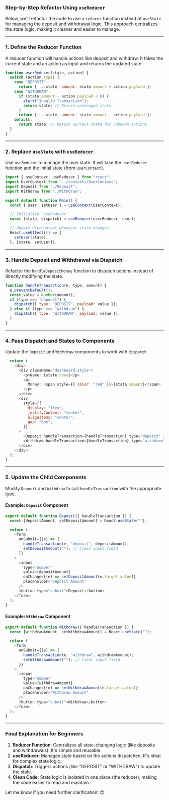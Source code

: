 ### Step-by-Step Refactor Using `useReducer`

Below, we'll refactor the code to use a `reducer` function instead of `useState` for managing the deposit and withdrawal logic. This approach centralizes the state logic, making it cleaner and easier to manage.

---

### 1. **Define the Reducer Function**

A reducer function will handle actions like deposit and withdraw. It takes the current state and an action as input and returns the updated state.

```javascript
function userReducer(state, action) {
  switch (action.type) {
    case "DEPOSIT":
      return { ...state, amount: state.amount + action.payload };
    case "WITHDRAW":
      if (state.amount - action.payload < 0) {
        alert("Invalid Transaction");
        return state; // Return unchanged state
      }
      return { ...state, amount: state.amount - action.payload };
    default:
      return state; // Return current state for unknown actions
  }
}
```

---

### 2. **Replace `useState` with `useReducer`**

Use `useReducer` to manage the user state. It will take the `userReducer` function and the initial state (from `UserContext`).

```javascript
import { useContext, useReducer } from "react";
import UserContext from "../contexts/UserContext";
import Deposit from "./Deposit";
import Withdraw from "./Withdraw";

export default function Main() {
  const { user, setUser } = useContext(UserContext);

  // Initialize `useReducer`
  const [state, dispatch] = useReducer(userReducer, user);

  // Update UserContext whenever state changes
  React.useEffect(() => {
    setUser(state);
  }, [state, setUser]);
```

---

### 3. **Handle Deposit and Withdrawal via Dispatch**

Refactor the `handleDepositMoney` function to dispatch actions instead of directly modifying the state.

```javascript
function handleTransaction(e, type, amount) {
  e.preventDefault();
  const value = Number(amount);
  if (type === "deposit") {
    dispatch({ type: "DEPOSIT", payload: value });
  } else if (type === "withdraw") {
    dispatch({ type: "WITHDRAW", payload: value });
  }
}
```

---

### 4. **Pass Dispatch and States to Components**

Update the `Deposit` and `Withdraw` components to work with `dispatch`.

```javascript
  return (
    <div>
      <div className="dashboard-style">
        <p>Name: {state.name}</p>
        <p>
          Money: <span style={{ color: "red" }}>{state.amount}</span>
        </p>
      </div>
      <div
        style={{
          display: "flex",
          justifyContent: "center",
          alignItems: "center",
          gap: "8px",
        }}
      >
        <Deposit handleTransaction={handleTransaction} type="deposit" />
        <Withdraw handleTransaction={handleTransaction} type="withdraw" />
      </div>
    </div>
  );
}
```

---

### 5. **Update the Child Components**

Modify `Deposit` and `Withdraw` to call `handleTransaction` with the appropriate type.

#### Example: `Deposit` Component

```javascript
export default function Deposit({ handleTransaction }) {
  const [depositAmount, setDepositAmount] = React.useState("");

  return (
    <form
      onSubmit={(e) => {
        handleTransaction(e, "deposit", depositAmount);
        setDepositAmount(""); // Clear input field
      }}
    >
      <input
        type="number"
        value={depositAmount}
        onChange={(e) => setDepositAmount(e.target.value)}
        placeholder="Deposit Amount"
      />
      <button type="submit">Deposit</button>
    </form>
  );
}
```

#### Example: `Withdraw` Component

```javascript
export default function Withdraw({ handleTransaction }) {
  const [withdrawAmount, setWithdrawAmount] = React.useState("");

  return (
    <form
      onSubmit={(e) => {
        handleTransaction(e, "withdraw", withdrawAmount);
        setWithdrawAmount(""); // Clear input field
      }}
    >
      <input
        type="number"
        value={withdrawAmount}
        onChange={(e) => setWithdrawAmount(e.target.value)}
        placeholder="Withdraw Amount"
      />
      <button type="submit">Withdraw</button>
    </form>
  );
}
```

---

### Final Explanation for Beginners

1. **Reducer Function**: Centralizes all state-changing logic (like deposits and withdrawals). It's simple and reusable.
2. **useReducer**: Manages state based on the actions dispatched. It's ideal for complex state logic.
3. **Dispatch**: Triggers actions (like "DEPOSIT" or "WITHDRAW") to update the state.
4. **Clean Code**: State logic is isolated in one place (the reducer), making the code easier to read and maintain.

Let me know if you need further clarification! 😊

<GiscusComments
  repo="codedbyMojnu/react-bangla-tutorial"
  repoId="R_kgDOLDE87Q"
  category="General"
  categoryId="DIC_kwDOLDE87c4CtCIY"
  mapping="pathname"
  inputPosition="top"
  theme="preferred_color_scheme"
  lang="en"
/>
